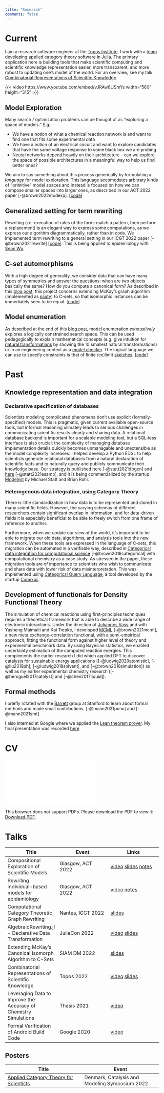 ```yaml
---
title: "Research"
comments: false
---
```


# Current
I am a research software engineer at the 
[Topos Institute](https://topos.institute/model-based-computing). I work with a 
[team](https://www.algebraicjulia.org/) developing applied category theory 
software in Julia. The primary application here is building tools that make 
scientific computing and scientific knowledge representation easier, more 
transparent, and more robust to updating one's model of the world. For an 
overview, see my talk [Combinatorial Representations of Scientific Knowledge](https://www.youtube.com/watch?v=vJRAw8USmYs).

{{< video https://www.youtube.com/embed/vJRAw8USmYs width="560" height="315" >}}

## Model Exploration
Many search / optimization problems can be thought of as "exploring a space of 
models." E.g.:

- We have a notion of what a chemical reaction network is and want to find one 
  that fits some experimental data
- We have a notion of an electrical circuit and want to explore candidates that 
  have the same voltage response to some black box we are probing.
- Neural networks depend heavily on their architecture - can we explore the 
  space of possible architectures in a meaningful way to help us find better 
  ones?

We aim to say something about this process generically by formulating a 
*language* for model exploration. This language accomodates arbitrary kinds of 
"primitive" model spaces and instead is focused on how we can compose smaller 
spaces into larger ones, as described in our ACT 2022 paper [-@brown2022modexp]. 
[[code](https://github.com/kris-brown/ModelExploration.jl)]

## Generalized setting for term rewriting
Rewriting (i.e. execution of rules of the form: match a pattern, then perform a 
replacement) is an elegant way to express some computations, as we express our 
algorithm diagrammatically, rather than in code. We implemented term rewriting 
to a general setting in our ICGT 2022 paper [-@brown2021rewrite] 
[[code](https://github.com/AlgebraicJulia/AlgebraicRewriting.jl)]. This is being 
applied to epidemiology with [Sean Wu](https://slwu89.github.io/).

## C-set automorphisms
With a high degree of generality, we consider data that can have many types of 
symmetries and answer the questions: when are two objects basically the same? 
How do you compute a canonical form? As described in this 
[blog post](https://www.algebraicjulia.org/blog/post/2022/01/cset-automorphisms/), 
this project concerns extending McKay's graph algorithm (implemented as 
[nauty](https://pallini.di.uniroma1.it/)) to C-sets, so that isomorphic 
instances can be immediately seen to be equal. 
[[code](https://github.com/AlgebraicJulia/CSetAutomorphisms.jl)]

## Model enumeration
As described at the end of this [blog post](https://www.algebraicjulia.org/blog/post/2022/06/chase/#model_enumeration), 
model enumeration *exhaustively* explores a logically constrained search space. 
This can be used pedagogically to explain mathematical concepts (e.g. give 
intuition for [natural transformations](https://www.math3ma.com/blog/what-is-a-natural-transformation) 
by showing the 10 smallest natural transformations) or in an engineering context 
as a [model checker](https://en.wikipedia.org/wiki/Model_checking). The logical 
language we can use to specify constraints is that of finite (co)limit 
[sketches](https://ncatlab.org/nlab/show/sketch). 
[[code](https://github.com/kris-brown/ModelEnumeration.jl)]


# Past
## Knowledge representation and data integration

### Declarative specification of databases
Scientists modeling complicated phenomena don't use explicit (formally-specified) 
models. This is pragmatic, given current available open-source tools, but 
informal reasoning ulimately leads to serious challenges in communicating 
scientific results clearly and sharing data. A relational database backend is 
important for a scalable modeling tool, but a SQL-less interface is also 
crucial: the complexity of managing database implementation details quickly 
becomes unmanagable and unextensible as the model complexity increases. I helped 
develop a Python EDSL to help scientists generate relational databases from a 
natural declaration of scientific facts and to naturally query and publicly 
communicate their knowledge base. Our strategy is published 
[here](https://chemrxiv.org/engage/chemrxiv/article-details/61035b88171fc78221b9a9cd) 
[-@statt2021dbgen] and [here](https://chemrxiv.org/engage/chemrxiv/article-details/60c73cbf842e650956db1678) 
[-@statt2021esamp], and it is being commercialized by the startup 
[Modelyst](https://www.modelyst.com/) by Michael Statt and Brian Rohr.

### Heterogenous data integration, using Category Theory

There is little standardization in how data is to be represented and stored in 
many scientific fields. However, the varying schemas of different researchers 
contain significant overlap in information, and for data-driven fields it is 
especially beneficial to be able to freely switch from one frame of reference to 
another.

Furthermore, when we update our view of the world, it's important to be able to 
migrate our old data, algorithms, and analysis tools into the new framework. 
When these tools are expressed in the language of C-sets, this migration can be 
automated in a verifiable way, described in 
[Categorical data integration for computational science](https://www.sciencedirect.com/science/article/pii/S0927025619302046) [-@brown2019categorical] with computational chemistry as a case study. As 
stressed in the paper, these migration tools are of importance to scientists who 
wish to communicate and share data with lower risk of data misinterpretation. 
This was implemented using [Categorical Query Language](https://conexus.com/data-warehousing-with-cql/), 
a tool developed by the startup [Conexus](https://conexus.com).


## Development of functionals for Density Functional Theory

The simulation of chemical reactions using first-principles techniques requires 
a theoretical framework that is able to describe a wide range of electronic 
interactions. Under the direction of 
[Johannes Voss](http://www.slac.stanford.edu/~vossj/project/xc-functionals/) and 
with Yasheng Maimaiti and Kai Trepke, I developed 
[MCML](https://onlinelibrary.wiley.com/doi/10.1002/jcc.26732) [-@brown2021mcml], 
a new meta exchange-correlation functional, with a semi-empirical approach, 
fitting the functional form against higher level of theory and experimental 
benchmark data. By using Bayesian statistics, we enabled uncertainty estimation 
of the computed reaction energies. This complements the earlier research I did 
which applied DFT to discover catalysts for sustainable energy applications 
([-@ludwig2020atomistic], [-@liu2019ph], [-@ludwig2019solvent], and 
[-@brown2018simulation]) as well as my earlier experimental chemistry research 
([-@heroguel2017catalyst] and [-@chen2017liquid]).

## Formal methods

I briefly rotated with the [Barrett](https://theory.stanford.edu/~barrett) group 
at Stanford to learn about formal methods and made small contributions. 
[-@mann2021pono] and [-@mann2021smt]

I also interned at Google where we applied the 
[Lean theorem prover](https://leanprover-community.github.io/index.html). My 
final presentation was recorded [here](https://youtu.be/gj3XD8gK0Ho).

# CV

<object data="../images/research/cv.pdf" type="application/pdf" width="700px" height="700px">
    <embed src="../images/research/cv.pdf">
        <p>This browser does not support PDFs. Please download the PDF to view it: <a href="../images/research/cv.pdf">Download PDF</a>.</p>
    </embed>
</object>

# Talks

| Title | Event | Links |
|---|---|---|
| Compositional Exploration of Scientific Models |Glasgow, ACT 2022 | [video](https://youtu.be/KsxKNzUnE6E?t=24894) [slides](/images/research/ACT2022.pdf) [notes](https://statebox.tv/act2022/exploration/notes) |
| Rewriting individual-based models for epidemiology | Glasgow, ACT 2022 | [video](https://www.youtube.com/watch?v=iNdH_U-C1Nc&t=31393s) [notes](https://statebox.tv/act2022/individual/notes) |
| Computational Category Theoretic Graph Rewriting |Nantes, ICGT 2022| [slides](/images/research/ICGT.pdf)|
| AlgebraicRewriting.jl - Declarative Data Transformation |JuliaCon 2022| [video](https://www.youtube.com/watch?v=7Ao9_ffLSFg) [slides](/images/research/JuliaCon.pdf)|
| Extending McKay's Canonical Isomorph Algorithm to C-Sets |SIAM DM 2022| [slides](/images/research/SIAM.pdf)|
| Combinatorial Representations of Scientific Knowledge |Topos 2022| [video](https://www.youtube.com/watch?v=vJRAw8USmYs) [slides](https://topos.site/berkeley-seminar/slides/2022-04-28.pdf)
| Leveraging Data to Improve the Accuracy of Chemistry Simulations |Thesis 2021| [video](https://www.youtube.com/watch?v=Dcg6f4SfscU)|
| Formal Verification of Android Build Code |Google 2020| [video](https://www.youtube.com/watch?v=gj3XD8gK0Ho&t=3s)|

## Posters

| Title | Event |
|---|---|
| [Applied Category Theory for Scientists](/images/research/DenmarkPoster.pdf) | Denmark, Catalysis and Modeling Symposium 2022 |
